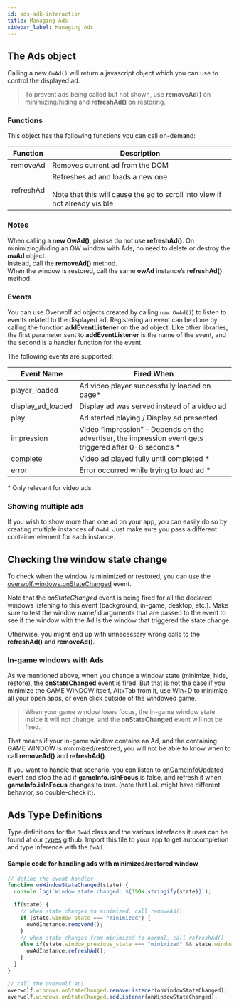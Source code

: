 ```yaml
---
id: ads-sdk-interaction
title: Managing Ads
sidebar_label: Managing Ads
---
```


## The Ads object

Calling a new `OwAd()` will return a javascript object which you can use to control the displayed ad.

> To prevent ads being called but not shown, use **removeAd()** on minimizing/hiding and **refreshAd()** on restoring.

### Functions

This object has the following functions you can call on-demand:

| Function        | Description                                                                                                            |
| :-------------: |------------------------------------------------------------------------------------------------------------------------|
| removeAd        | Removes current ad from the DOM                                                                                        |
| refreshAd       | Refreshes ad and loads a new one <br></br> Note that this will cause the ad to scroll into view if not already visible      |

### Notes

When calling a **new OwAd()**, please do not use **refreshAd()**.
On minimizing/hiding an OW window with Ads, no need to delete or destroy the **owAd** object.  
Instead, call the **removeAd()** method.  
When the window is restored, call the same **owAd** instance’s **refreshAd()** method.

### Events

You can use Overwolf ad objects created by calling `new OwAd()`) to listen to events related to the displayed ad. Registering an event can be done by calling the function **addEventListener** on the ad object. Like other libraries, the first parameter sent to **addEventListener** is the name of the event, and the second is a handler function for the event.

The following events are supported:

| **Event Name**      | **Fired When**           
| -------------       | -------------
| player_loaded	      | Ad video player successfully loaded on page*
| display_ad_loaded   | Display ad was served instead of a video ad    
| play                | Ad started playing / Display ad presented
|impression	          | Video “impression” – Depends on the advertiser, the impression event gets triggered after 0-6 seconds *
|complete             | Video ad played fully until completed *
|error                | Error occurred while trying to load ad *

\* Only relevant for video ads

### Showing multiple ads 
If you wish to show more than one ad on your app, you can easily do so by creating multiple instances of `OwAd`. Just make sure you pass a different container element for each instance.


## Checking the window state change

To check when the window is minimized or restored, you can use the [overwolf.windows.onStateChanged](../api/overwolf-windows#onstatechanged) event.

Note that the *onStateChanged* event is being fired for all the declared windows listening to this event (background, in-game, desktop, etc.). Make sure to test the window name/id arguments that are passed to the event to see if the window with the Ad Is the window that triggered the state change. 

Otherwise, you might end up with unnecessary wrong calls to the **refreshAd()** and **removeAd()**.

### In-game windows with Ads

As we mentioned above, when you change a window state (minimize, hide, restore), the **onStateChanged** event is fired. But that is not the case if you minimize the GAME WINDOW itself, Alt+Tab from it, use Win+D to minimize all your open apps, or even click outside of the windowed game.

> When your game window loses focus, the in-game window state inside it will not change, and the **onStateChanged** event will not be fired.

That means if your in-game window contains an Ad, and the containing GAME WINDOW is minimized/restored, you will not be able to know when to call **removeAd()** and **refreshAd()**. 

If you want to handle that scenario, you can listen to [onGameInfoUpdated](../api/overwolf-games#ongameinfoupdated) event and stop the ad if **gameInfo.isInFocus** is false, and refresh it when **gameInfo.isInFocus** changes to *true*.  (note that LoL might have different behavior, so double-check it).

## Ads Type Definitions

Type definitions for the `OwAd` class and the various interfaces it uses can be found at our [types](https://github.com/overwolf/types/blob/master/owads.d.ts) github.
Import this file to your app to get autocompletion and type inference with the `OwAd`.


#### Sample code for handling ads with minimized/restored window

```js
// define the event handler
function onWindowStateChanged(state) {
  console.log(`Window state changed: ${JSON.stringify(state)}`);

  if(state) {
    // when state changes to minimized, call removeAd()
    if (state.window_state === "minimized") {
      owAdInstance.removeAd();
    }
    // when state changes from minimized to normal, call refreshAd()
    else if(state.window_previous_state === "minimized" && state.window_state === "normal"){
      owAdInstance.refreshAd();
    }
  }
}

// call the overwolf api
overwolf.windows.onStateChanged.removeListener(onWindowStateChanged);
overwolf.windows.onStateChanged.addListener(onWindowStateChanged);
```
